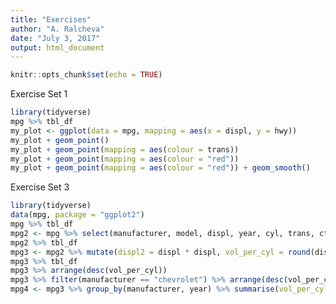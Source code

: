 ```yaml
---
title: "Exercises"
author: "A. Ralcheva"
date: "July 3, 2017"
output: html_document
---
```


```r
knitr::opts_chunk$set(echo = TRUE)
```

Exercise Set 1

```r
library(tidyverse)
mpg %>% tbl_df
my_plot <- ggplot(data = mpg, mapping = aes(x = displ, y = hwy))
my_plot + geom_point()
my_plot + geom_point(mapping = aes(colour = trans))
my_plot + geom_point(mapping = aes(colour = "red"))
my_plot + geom_point(mapping = aes(colour = "red")) + geom_smooth()
```

Exercise Set 3

```r
library(tidyverse)
data(mpg, package = "ggplot2")
mpg %>% tbl_df
mpg2 <- mpg %>% select(manufacturer, model, displ, year, cyl, trans, cty, hwy)
mpg2 %>% tbl_df
mpg3 <- mpg2 %>% mutate(displ2 = displ * displ, vol_per_cyl = round(displ / cyl,digits=2))
mpg3 %>% tbl_df
mpg3 %>% arrange(desc(vol_per_cyl))
mpg3 %>% filter(manufacturer == "chevrolet") %>% arrange(desc(vol_per_cyl))
mpg4 <- mpg3 %>% group_by(manufacturer, year) %>% summarise(vol_per_cyl = max(vol_per_cyl))
```